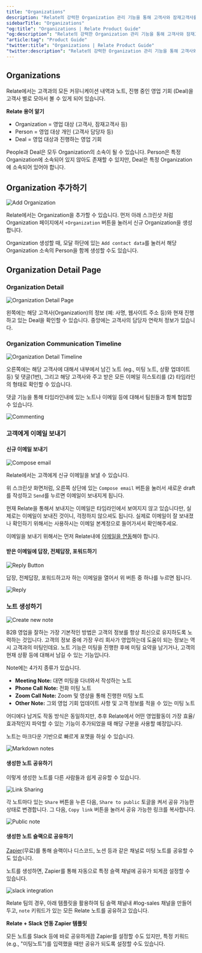 ```yaml
---
title: "Organizations"
description: "Relate의 강력한 Organization 관리 기능을 통해 고객사와 잠재고객사를 관리할 수 있습니다."
sidebarTitle: "Organizations"
"og:title": "Organizations | Relate Product Guide"
"og:description": "Relate의 강력한 Organization 관리 기능을 통해 고객사와 잠재고객사를 관리할 수 있습니다."
"article:tag": "Product Guide"
"twitter:title": "Organizations | Relate Product Guide"
"twitter:description": "Relate의 강력한 Organization 관리 기능을 통해 고객사와 잠재고객사를 관리할 수 있습니다."
---
```


## Organizations

Relate에서는 고객과의 모든 커뮤니케이션 내역과 노트, 진행 중인 영업 기회 (Deal)을 고객사 별로 모아서 볼 수 있게 되어 있습니다.

<Info><b>Relate 용어 알기</b>

- Organization = 영업 대상 (고객사, 잠재고객사 등)
- Person = 영업 대상 개인 (고객사 담당자 등)
- Deal = 영업 대상과 진행하는 영업 기회

</Info>

People과 Deal은 모두 Organization의 소속이 될 수 있습니다. Person은 특정Organization에 소속되어 있지 않아도 존재할 수 있지만, Deal은 특정 Organization에 소속되어 있어야 합니다.

## Organization 추가하기

![Add Organization](/docs/images/features/add-org.png)

Relate에서는 Organization을 추가할 수 있습니다. 먼저 아래 스크린샷 처럼 Organization 페이지에서 `+Organization` 버튼을 눌러서 신규 Organization을 생성합니다.

<Tip>Organization 생성할 때, 모달 하단에 있는 `Add contact data`를 눌러서 해당 Organization 소속의 Person을 함께 생성할 수도 있습니다.</Tip>

## Organization Detail Page

### Organization Detail

![Organization Detail Page](/docs/images/features/org-detail.png)

왼쪽에는 해당 고객사(Organization)의 정보 (예: 사명, 웹사이트 주소 등)와 현재 진행하고 있는 Deal을 확인할 수 있습니다. 중앙에는 고객사의 담당자 연락처 정보가 있습니다.

### Organization Communication Timeline

![Organization Detail Timeline](/docs/images/features/org-detail-timeline.png)

오른쪽에는 해당 고객사에 대해서 내부에서 남긴 노트 (eg., 미팅 노트, 상황 업데이트 등) 및 댓글(1번), 그리고 해당 고객사와 주고 받은 모든 이메일 히스토리를 (2) 타임라인의 형태로 확인할 수 있습니다.

댓글 기능을 통해 타임라인내에 있는 노트나 이메일 등에 대해서 팀원들과 함께 협업할 수 있습니다.

![Commenting](/docs/images/features/commenting.png)

### 고객에게 이메일 보내기

#### 신규 이메일 보내기

![Compose email](/docs/images/features/compose-email.png)

Relate에서는 고객에게 신규 이메일을 보낼 수 있습니다.

위 스크린샷 화면처럼, 오른쪽 상단에 있는 `Compose email` 버튼을 눌러서 새로운 draft를 작성하고 `Send`를 누르면 이메일이 보내지게 됩니다.

<Warning>현재 Relate을 통해서 보내지는 이메일은 타임라인에서 보여지지 않고 있습니다만, 실제로는 이메일이 보내진 것이니, 걱정하지 않으셔도 됩니다. 실제로 이메일이 잘 보내졌나 확인하기 위해서는 사용하시는 이메일 본계정으로 들어가셔서 확인해주세요.</Warning>

<Tip>이메일을 보내기 위해서는 먼저 Relate내에 [이메일을 연동](https://relate.kr/docs/setup/email-integration/google-outlook-etc)해야 합니다.</Tip>

#### 받은 이메일에 답장, 전체답장, 포워드하기

![Reply Button](/docs/images/features/reply-email-button.png)

답장, 전체답장, 포워드하고자 하는 이메일을 열어서 위 버튼 중 하나를 누르면 됩니다.

![Reply](/docs/images/features/reply-email.png)

### 노트 생성하기

![Create new note](/docs/images/features/create-note.png)

B2B 영업을 잘하는 가장 기본적인 방법은 고객의 정보를 항상 최신으로 유지하도록 노력하는 것입니다. 고객의 정보 중에 가장 우리 회사가 영업하는데 도움이 되는 정보는 역시 고객과의 미팅인데요. 노트 기능은 미팅을 진행한 후에 미팅 요약을 남기거나, 고객의 현재 상황 등에 대해서 남길 수 있는 기능입니다.

Note에는 4가지 종류가 있습니다.

- **Meeting Note:** 대면 미팅을 다녀와서 작성하는 노트
- **Phone Call Note:** 전화 미팅 노트
- **Zoom Call Note:** Zoom 및 영상을 통해 진행한 미팅 노트
- **Other Note:** 그외 영업 기회 업데이트 사항 및 고객 정보를 적을 수 있는 미팅 노트

어디에다 남겨도 작동 방식은 동일하지만, 추후 Relate에서 어떤 영업활동이 가장 효율/효과적인지 파악할 수 있는 기능이 추가되었을 때 해당 구분을 사용할 예정입니다.

노트는 마크다운 기반으로 빠르게 포맷을 하실 수 있습니다.

![Markdown notes](/docs/images/features/markdown.png)

#### 생성한 노트 공유하기

이렇게 생성한 노트를 다른 사람들과 쉽게 공유할 수 있습니다.

![Link Sharing](/docs/images/features/link-sharing.png)

각 노트마다 있는 `Share` 버튼을 누른 다음, `Share to public` 토글을 켜서 공유 가능한 상태로 변경합니다. 그 다음, `Copy link` 버튼을 눌러서 공유 가능한 링크를 복사합니다.

![Public note](/docs/images/features/public-note.png)

#### 생성한 노트 슬랙으로 공유하기

[Zapier](https://relate.kr/docs/setup/zapier-integration/what-is-zapier)(무료)를 통해 슬랙이나 디스코드, 노션 등과 같은 채널로 미팅 노트를 공유할 수도 있습니다.

노트를 생성하면, Zapier를 통해 자동으로 특정 슬랙 채널에 공유가 되게끔 설정할 수 있습니다.

![slack integration](/docs/images/features/slack-integration.png)

Relate 팀의 경우, 아래 템플릿을 활용하여 팀 슬랙 채널내 #log-sales 채널을 만들어두고, `note` 키워드가 있는 모든 Relate 노트를 공유하고 있습니다.

**Relate + Slack 연동 Zapier 템플릿**
<script type="module" src="https://cdn.zapier.com/packages/partner-sdk/v0/zapier-elements/zapier-elements.esm.js"></script>
<link rel="stylesheet" href="https://cdn.zapier.com/packages/partner-sdk/v0/zapier-elements/zapier-elements.css"/>
<zapier-zap-templates
  ids="1025541"
  limit="5"
  use-this-zap="show"
  theme="auto"
></zapier-zap-templates>

<Tip>모든 노트를 Slack 등에 바로 공유하게끔 Zapier를 설정할 수도 있지만, 특정 키워드 (e.g., "미팅노트")를 입력했을 때만 공유가 되도록 설정할 수도 있습니다.</Tip>
